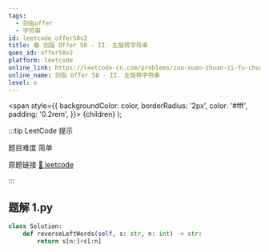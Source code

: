 ```yaml
---
tags:
  - 剑指offer
  - 字符串
id: leetcode_offer58v2
title: 🟢 剑指 Offer 58 - II. 左旋转字符串
ques_id: offer58v2
platform: leetcode
online_link: https://leetcode-cn.com/problems/zuo-xuan-zhuan-zi-fu-chuan-lcof/
online_name: 剑指 Offer 58 - II. 左旋转字符串
level: e
---
```


  <span
    style={{
      backgroundColor: color,
      borderRadius: '2px',
      color: '#fff',
      padding: '0.2rem',
    }}>
    {children}
  </span>
);

:::tip LeetCode 提示

题目难度 <Highlight color="#00b8a3">简单</Highlight>

原题链接 [🔗 leetcode](https://leetcode-cn.com/problems/zuo-xuan-zhuan-zi-fu-chuan-lcof/)

:::



## 题解 1.py

```py
class Solution:
    def reverseLeftWords(self, s: str, n: int) -> str:
        return s[n:]+s[:n]
```


